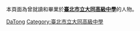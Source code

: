 {{Catnav|...|校友|中等學校校友|臺灣中等學校校友|臺北市中等學校校友|臺北市立高級中學校友}}
本頁面為曾就讀和畢業於'''[[臺北市立大同高級中學|臺北市立大同高級中學]]'''的人物。
[[Category:臺北市立普通型高級中等學校校友|DaTong]]
[[Category:臺北市立大同高級中學|Category:臺北市立大同高級中學]]